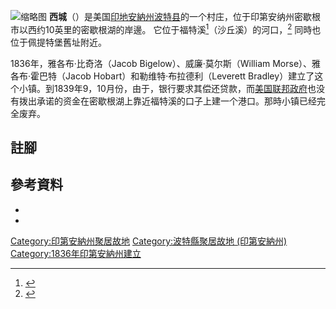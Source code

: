 [[File:City_West,_Indiana_plan_1837.png|缩略图]]
'''西城'''（{{lang-en|City West}}）是美国[[印地安納州|印地安納州]][[波特縣_(印地安納州)|波特县]]的一个村庄，位于印第安纳州密歇根市以西约10英里的密歇根湖的岸邊。 它位于福特溪<ref name="vidette">{{Cite news|work=Valparaiso Vidette-Messenger|title=City West and Indiana City, Now Gone and Almost Forgotten Were Once Rivals of Chicago|url=http://www.inportercounty.org/Data/PorterCountyCentennial/Sec1-12_CityWest-IndianaCity.html|date=August 18, 1936|page=12|accessdate=2020-08-16|archive-date=2016-03-04|archive-url=https://web.archive.org/web/20160304030738/http://www.inportercounty.org/Data/PorterCountyCentennial/Sec1-12_CityWest-IndianaCity.html|dead-url=no}}</ref>（沙丘溪）的河口，<ref>{{Cite web|title=Dunes Creek Watershed Group Vision|url=http://savedunes.org/learn-about-our-work/protecting-water-quality/dunes-creek/|accessdate=March 4, 2014|publisher=Save the Dunes Council|archiveurl=https://web.archive.org/web/20140426215131/http://savedunes.org/learn-about-our-work/protecting-water-quality/dunes-creek/|archivedate=2014-04-26|dead-url=no}}</ref> 同時也位于佩提特堡舊址附近。  

1836年，雅各布·比奇洛（Jacob Bigelow）、威廉·莫尔斯（William Morse）、雅各布·霍巴特（Jacob Hobart）和勒维特·布拉德利（Leverett Bradley）建立了这个小镇。到1839年9，10月份，由于{{Tsl|en|Panic of 1837|1837年金融恐慌|1837年金融恐慌}}，银行要求其偿还贷款，而[[美國聯邦政府|美国联邦政府]]也没有拨出承诺的资金在密歇根湖上靠近福特溪的口子上建一个港口。那時小镇已经完全废弃。

== 註腳 ==
{{Reflist}}

== 參考資料 ==
* {{Cite book|ref=harv|title=Northwestern Indiana from 1800 to 1900|publisher=Donohue & Henneberry, printers|first=Timothy Horton|last=Ball|year=1900|url=https://archive.org/details/northwesternind00ballgoog}}  
* {{Cite book|title=Calumet Beginnings|first=Kenneth J.|last=Schoon|year=2003|isbn=978-0-253-34218-8|ref=harv}} 

{{波特縣 (印地安納州)}}

{{DEFAULTSORT:City West}}
[[Category:印第安納州聚居故地|Category:印第安納州聚居故地]]
[[Category:波特縣聚居故地_(印第安納州)|Category:波特縣聚居故地 (印第安納州)]]
[[Category:1836年印第安納州建立|Category:1836年印第安納州建立]]